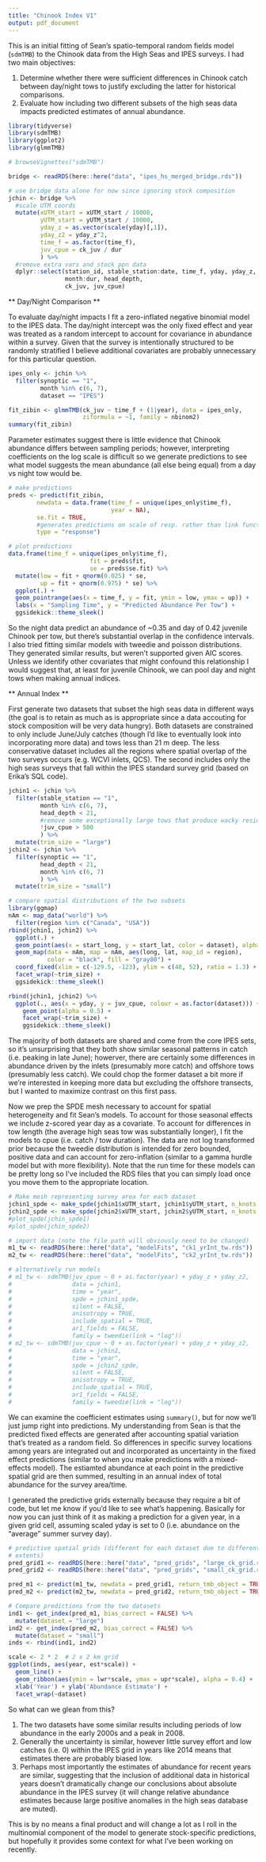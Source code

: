 ```yaml
---
title: "Chinook Index V1"
output: pdf_document
---
```


This is an initial fitting of Sean's spatio-temporal random fields model (`sdmTMB`) to the Chinook data from the High Seas and IPES surveys. I had two main objectives:

1. Determine whether there were sufficient differences in Chinook catch between day/night tows to justify excluding the latter for historical comparisons.
2. Evaluate how including two different subsets of the high seas data impacts predicted estimates of annual abundance.


```r
library(tidyverse)
library(sdmTMB)
library(ggplot2)
library(glmmTMB)

# browseVignettes("sdmTMB")

bridge <- readRDS(here::here("data", "ipes_hs_merged_bridge.rds")) 

# use bridge data alone for now since ignoring stock composition
jchin <- bridge %>%
  #scale UTM coords
  mutate(xUTM_start = xUTM_start / 10000,
         yUTM_start = yUTM_start / 10000,
         yday_z = as.vector(scale(yday)[,1]),
         yday_z2 = yday_z^2,
         time_f = as.factor(time_f),
         juv_cpue = ck_juv / dur
         ) %>% 
  #remove extra vars and stock ppn data
  dplyr::select(station_id, stable_station:date, time_f, yday, yday_z, yday_z2,
                month:dur, head_depth,
                ck_juv, juv_cpue)
```

** Day/Night Comparison **

To evaluate day/night impacts I fit a zero-inflated negative binomial model to the IPES data. The day/night intercept was the only fixed effect and year was treated as a random intercept to account for covariance in abundance within a survey. Given that the survey is intentionally structured to be randomly stratified I believe additional covariates are probably unnecessary for this particular question.

```r
ipes_only <- jchin %>% 
  filter(synoptic == "1",
         month %in% c(6, 7),
         dataset == "IPES")

fit_zibin <- glmmTMB(ck_juv ~ time_f + (1|year), data = ipes_only, 
                     ziformula = ~1, family = nbinom2)
summary(fit_zibin)
```


Parameter estimates suggest there is little evidence that Chinook abundance differs between sampling periods; however, interpreting coefficients on the log scale is difficult so we generate predictions to see what model suggests the mean abundance (all else being equal) from a day vs night tow would be.


```r
# make predictions
preds <- predict(fit_zibin,
        newdata = data.frame(time_f = unique(ipes_only$time_f),
                             year = NA),
        se.fit = TRUE,
        #generates predictions on scale of resp. rather than link function
        type = "response") 

# plot predictions
data.frame(time_f = unique(ipes_only$time_f),
                       fit = preds$fit,
                       se = preds$se.fit) %>% 
  mutate(low = fit + qnorm(0.025) * se,
         up = fit + qnorm(0.975) * se) %>% 
  ggplot(.) +
  geom_pointrange(aes(x = time_f, y = fit, ymin = low, ymax = up)) +
  labs(x = "Sampling Time", y = "Predicted Abundance Per Tow") +
  ggsidekick::theme_sleek()
```


So the night data predict an abundance of ~0.35 and day of 0.42 juvenile Chinook per tow, but there's substantial overlap in the confidence intervals. I also tried fitting similar models with tweedie and poisson distributions. They generated similar results, but weren't supported given AIC scores. Unless we identify other covariates that might confound this relationship I would suggest that, at least for juvenile Chinook, we can pool day and night tows when making annual indices.


** Annual Index **

First generate two datasets that subset the high seas data in different ways (the goal is to retain as much as is appropriate since a data accouting for stock composition will be very data hungry). Both datasets are constrained to only include June/July catches (though I'd like to eventually look into incorporating more data) and tows less than 21 m deep. The less conservative dataset includes all the regions where spatial overlap of the two surveys occurs (e.g. WCVI inlets, QCS). The second includes only the high seas surveys that fall within the IPES standard survey grid (based on Erika's SQL code).

```r
jchin1 <- jchin %>% 
  filter(stable_station == "1",
         month %in% c(6, 7),
         head_depth < 21,
         #remove some exceptionally large tows that produce wacky residuals
         !juv_cpue > 500 
         ) %>% 
  mutate(trim_size = "large") 
jchin2 <- jchin %>% 
  filter(synoptic == "1",
         head_depth < 21,
         month %in% c(6, 7)
         ) %>% 
  mutate(trim_size = "small") 

# compare spatial distributions of the two subsets
library(ggmap)
nAm <- map_data("world") %>% 
  filter(region %in% c("Canada", "USA"))
rbind(jchin1, jchin2) %>% 
  ggplot(.) +
  geom_point(aes(x = start_long, y = start_lat, color = dataset), alpha = 0.4) +
  geom_map(data = nAm, map = nAm, aes(long, lat, map_id = region),
           color = "black", fill = "gray80") +
  coord_fixed(xlim = c(-129.5, -123), ylim = c(48, 52), ratio = 1.3) +
  facet_wrap(~trim_size) +
  ggsidekick::theme_sleek()

rbind(jchin1, jchin2) %>% 
  ggplot(., aes(x = yday, y = juv_cpue, colour = as.factor(dataset))) +
    geom_point(alpha = 0.5) +
    facet_wrap(~trim_size) +
    ggsidekick::theme_sleek()
```

The majority of both datasets are shared and come from the core IPES sets, so it's unsurprising that they both show similar seasonal patterns in catch (i.e. peaking in late June); howerver, there are certainly some differences in abundance driven by the inlets (presumably more catch) and offshore tows (presumably less catch). We could chop the former dataset a bit more if we're interested in keeping more data but excluding the offshore transects, but I wanted to maximize contrast on this first pass. 

Now we prep the SPDE mesh necessary to account for spatial heterogeneity and fit Sean's models. To account for those seasonal effects we include z-scored year day as a covariate. To account for differences in tow length (the average high seas tow was substantially longer), I fit the models to cpue (i.e. catch / tow duration). The data are not log transformed prior because the tweedie distribution is intended for zero bounded, positive data and can account for zero-inflation (similar to a gamma hurdle model but with more flexibility). Note that the run time for these models can be pretty long so I've included the RDS files that you can simply load once you move them to the appropriate location.

```r
# Make mesh representing survey area for each dataset
jchin1_spde <- make_spde(jchin1$xUTM_start, jchin1$yUTM_start, n_knots = 150)
jchin2_spde <- make_spde(jchin2$xUTM_start, jchin2$yUTM_start, n_knots = 150)
#plot_spde(jchin_spde1)
#plot_spde(jchin_spde2)

# import data (note the file path will obviously need to be changed)
m1_tw <- readRDS(here::here("data", "modelFits", "ck1_yrInt_tw.rds"))
m2_tw <- readRDS(here::here("data", "modelFits", "ck2_yrInt_tw.rds"))

# alternatively run models
# m1_tw <- sdmTMB(juv_cpue ~ 0 + as.factor(year) + yday_z + yday_z2,
#                 data = jchin1,
#                 time = "year",
#                 spde = jchin1_spde,
#                 silent = FALSE,
#                 anisotropy = TRUE,
#                 include_spatial = TRUE,
#                 ar1_fields = FALSE,
#                 family = tweedie(link = "log"))
# m2_tw <- sdmTMB(juv_cpue ~ 0 + as.factor(year) + yday_z + yday_z2,
#                 data = jchin2,
#                 time = "year",
#                 spde = jchin2_spde,
#                 silent = FALSE,
#                 anisotropy = TRUE,
#                 include_spatial = TRUE,
#                 ar1_fields = FALSE,
#                 family = tweedie(link = "log"))
```

We can examine the coefficient estimates using `summary()`, but for now we'll just jump right into predictions. My understanding from Sean is that the predicted fixed effects are generated after accounting spatial variation that's treated as a random field. So differences in specific survey locations among years are integrated out and incorporated as uncertainty in the fixed effect predictions (similar to when you make predictions with a mixed-effects model). The estiamted abundance at each point in the predictive spatial grid are then summed, resulting in an annual index of total abundance for the survey area/time.

I generated the predictive grids externally because they require a bit of code, but let me know if you'd like to see what's happening. Basically for now you can just think of it as making a prediction for a given year, in a given grid cell, assuming scaled yday is set to 0 (i.e. abundance on the "average" summer survey day).

```r
# predictive spatial grids (different for each dataset due to different spatial
# extents)
pred_grid1 <- readRDS(here::here("data", "pred_grids", "large_ck_grid.rds"))
pred_grid2 <- readRDS(here::here("data", "pred_grids", "small_ck_grid.rds"))

pred_m1 <- predict(m1_tw, newdata = pred_grid1, return_tmb_object = TRUE)
pred_m2 <- predict(m2_tw, newdata = pred_grid2, return_tmb_object = TRUE)

# Compare predictions from the two datasets
ind1 <- get_index(pred_m1, bias_correct = FALSE) %>% 
  mutate(dataset = "large")
ind2 <- get_index(pred_m2, bias_correct = FALSE) %>% 
  mutate(dataset = "small")
inds <- rbind(ind1, ind2)

scale <- 2 * 2  # 2 x 2 km grid 
ggplot(inds, aes(year, est*scale)) + 
  geom_line() +
  geom_ribbon(aes(ymin = lwr*scale, ymax = upr*scale), alpha = 0.4) +
  xlab('Year') + ylab('Abundance Estimate') +
  facet_wrap(~dataset)
```

So what can we glean from this? 

1. The two datasets have some similar results including periods of low abundance in the early 2000s and a peak in 2008.
2. Generally the uncertainty is similar, however little survey effort and low catches (i.e. 0) within the IPES grid in years like 2014 means that estimates there are probably biased low.  
3. Perhaps most importantly the estimates of abundance for recent years are similar, suggesting that the inclusion of additional data in historical years doesn't dramatically change our conclusions about absolute abundance in the IPES survey (it will change relative abundance estimates because large positive anomalies in the high seas database are muted).

This is by no means a final product and will change a lot as I roll in the multinomial component of the model to generate stock-specific predictions, but hopefully it provides some context for what I've been working on recently. 
